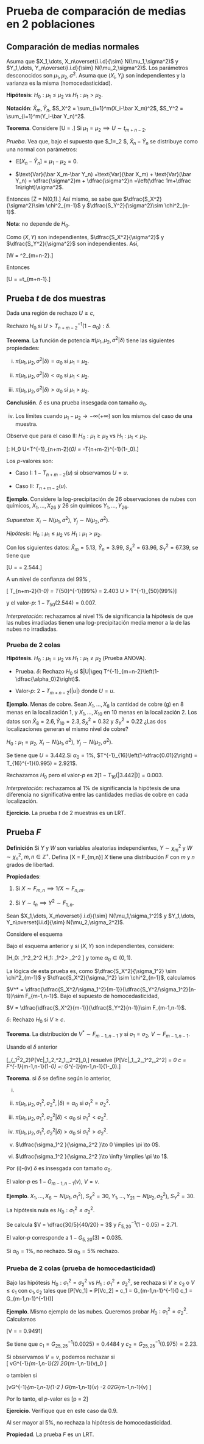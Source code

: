 
# Prueba de comparación de medias en 2 poblaciones

## Comparación de medias normales

Asuma que $X_1,\dots, X_n\overset{i.i.d}{\sim} N(\mu_1,\sigma^2)$ y $Y_1,\dots, Y_n\overset{i.i.d}{\sim} N(\mu_2,\sigma^2)$. Los parámetros desconocidos son $\mu_1,\mu_2,\sigma^2$. Asuma que $(X_i,Y_i)$ son independientes y la varianza es la misma (homocedasticidad).

**Hipótesis**: $H_0: \mu_1\leq\mu_2$ vs  $H_1: \mu_1>\mu_2$.

**Notación**: $\bar X_m,\bar Y_n$, $S_X^2 = \sum_{i=1}^m(X_i-\bar X_m)^2$, $S_Y^2 = \sum_{i=1}^m(Y_i-\bar Y_n)^2$.

**Teorema**. Considere 
\[U = \dfrac{(m+n-2)^{1/2}(\bar X_m-\bar Y_n)}{\left(\dfrac 1m+\dfrac 1n\right)^{1/2}(S_X^2+S_Y^2)^{1/2}}.\]
Si $\mu_1=\mu_2 \implies U\sim t_{m+n-2}.$

*Prueba*. Vea que, bajo el supuesto que $\mu_1=\mu_2 $, $\bar X_n-\bar Y_n$ se distribuye como una normal con parámetros:

* $\mathbb E[X_n-\bar Y_n] = \mu_1-\mu_2 =0$.

* $\text{Var}(\bar X_m-\bar Y_n) =\text{Var}(\bar X_m) + \text{Var}(\bar Y_n) = \dfrac{\sigma^2}m + \dfrac{\sigma^2}n =\left(\dfrac 1m+\dfrac 1n\right)\sigma^2$.

Entonces
\[Z = \dfrac{\bar X_m-\bar Y_n}{\sigma\left(\dfrac 1m+\dfrac 1n\right)^{1/2}}\underset{\mu_1 =\mu_2}{\sim} N(0,1).\]
Así mismo, se sabe que $\dfrac{S_X^2}{\sigma^2}\sim \chi^2_{m-1}$ y  $\dfrac{S_Y^2}{\sigma^2}\sim \chi^2_{n-1}$.

**Nota**: no depende de $H_0$.

Como $(X,Y)$ son independientes, $\dfrac{S_X^2}{\sigma^2}$ y $\dfrac{S_Y^2}{\sigma^2}$ son independientes. Así,

\[W = \dfrac{S_X^2+S_Y^2}{\sigma^2} \sim \chi^2_{m+n-2}.\]

Entonces

\[U = \dfrac{Z}{\sqrt{\dfrac W{m+n-2}}}=\dfrac{\dfrac{\bar X_m-\bar Y_n}{\sigma\left(\dfrac 1m+\dfrac 1n\right)^{1/2}}}{\sqrt{\dfrac 1{m+n-2}\left(\dfrac{S_X^2+S_Y^2}{\sigma^2}\right)}}\sim t_{m+n-1}.\]

## Prueba $t$ de dos muestras

Dada una región de rechazo $U\geq c$,
\begin{align*}
\sup_{\mu_1\leq \mu_2}\mathbb P[U\geq c|\mu_1,\mu_2,\sigma^2]\leq \alpha_0 & \implies \mathbb P[U\geq c|\mu_1=\mu_2,\sigma^2] = 1-T_{n+m-2}(c) \leq \alpha_0 \\
& \implies c = T_{n+m-2}^{-1}(1-\alpha_0)
\end{align*}

Rechazo $H_0$ si $U> T_{n+m-2}^{-1}(1-\alpha_0): \delta$.

**Teorema**. La función de potencia $\pi(\mu_1,\mu_2,\sigma^2|\delta)$ tiene las siguientes propiedades:

i. $\pi(\mu_1,\mu_2,\sigma^2|\delta) = \alpha_0$ si $\mu_1 = \mu_2$.

ii. $\pi(\mu_1,\mu_2,\sigma^2|\delta) < \alpha_0$ si $\mu_1 < \mu_2$.

iii. $\pi(\mu_1,\mu_2,\sigma^2|\delta) > \alpha_0$ si $\mu_1 > \mu_2$.

**Conclusión**. $\delta$ es una prueba insesgada con tamaño $\alpha_0$.

iv. Los límites cuando $\mu_1-\mu_2\to -\infty (+\infty)$ son los mismos del caso de una muestra.

Observe que para el caso II: $H_0: \mu_1\geq\mu_2$ vs  $H_1: \mu_1<\mu_2$.

\[\delta: \text{Rechazo } H_0 \text{ si } U<T^{-1}_{n+m-2}(\alpha_0) = -T_{n+m-2}^{-1}(1-\alpha_0).\]

Los *p*-valores son:

* Caso I: $1-T_{n+m-2}(u)$ si observamos $U = u$.

* Caso II: $T_{n+m-2}(u)$.


**Ejemplo**. Considere la log-precipitación de 26 observaciones de nubes con químicos, $X_1,\dots,X_{26}$ y 26 sin químicos $Y_1,\dots,Y_{26}$.

*Supuestos*: $X_i\sim N(\mu_1,\sigma^2)$, $Y_j\sim N(\mu_2,\sigma^2)$.

*Hipótesis*:  $H_0: \mu_1\leq\mu_2$ vs  $H_1: \mu_1>\mu_2$.

Con los siguientes datos: $\bar X_m = 5.13$, $\bar Y_n = 3.99$, $S_X^2 = 63.96$, $S_Y^2=67.39$, se tiene que

\[U = \dfrac{50^{1/2}(5.13-3.99)}{\left(\dfrac{1}{26}+\dfrac{1}{26}\right)^{1/2}(63.96+67.39)^{1/2}} = 2.544.\]

A un nivel de confianza del 99% ,

\[ T_{n+m-2}(1-\alpha_0) = T_{50}^{-1}(99\%) = 2.403 \implies U > T^{-1}_{50}(99\%)\]

y el valor-*p*: $1-T_{50}(2.544) = 0.007$.

*Interpretación*: rechazamos al nivel 1% de significancia la hipótesis de que las nubes irradiadas tienen una log-precipitación media menor a la de las nubes no irradiadas.

### Prueba de 2 colas

**Hipótesis**. $H_0: \mu_1=\mu_2$ vs  $H_1: \mu_1\ne\mu_2$ (Prueba ANOVA).

* Prueba. $\delta:$ Rechazo $H_0$ si $|U|\geq T^{-1}_{m+n-2}\left(1-\dfrac{\alpha_0}2\right)$.

* Valor-*p*: $2-T_{m+n-2}(|u|)$ donde $U=u$.

**Ejemplo**. Menas de cobre. Sean $X_1,\dots,X_8$ la cantidad de cobre (g) en 8 menas en la localización 1, y $X_1,\dots,X_{10}$ en 10 menas en la localización 2. Los datos son $\bar X_8 = 2.6,\bar Y_{10} = 2.3, S_X^2 = 0.32$ y $S_Y^2=0.22$ ¿Las dos localizaciones generan el mismo nivel de cobre?

$H_0: \mu_1=\mu_2$, $X_i\sim N(\mu_1,\sigma^2)$, $Y_j\sim N(\mu_2,\sigma^2)$. 

Se tiene que $U = 3.442$.Si $\alpha_0 = 1\%$, $T^{-1}_{16}\left(1-\dfrac{0.01}2\right) = T_{16}^{-1}(0.995) = 2.921$.

Rechazamos $H_0$ pero el valor-*p* es $2[1-T_{16}(|3.442|)] = 0.003$.

*Interpretación*: rechazamos al 1% de significancia la hipótesis de una diferencia no significativa entre las cantidades medias de cobre en cada localización.

**Ejercicio**. La prueba $t$ de 2 muestras es un LRT.

## Prueba $F$
**Definición** Si $Y$ y $W$ son variables aleatorias independientes, $Y\sim \chi^2_m$ y $W\sim \chi ^2_n$, $m,n\in \mathbb Z^+$. Defina
\[X = \dfrac{Y/m}{W/n}\sim F_{m,n}\]
$X$ tiene una distribución $F$ con $m$ y $n$ grados de libertad.

**Propiedades**:

1. Si $X\sim F_{m,n} \implies 1/X\sim F_{n,m}$.

2. Si $Y\sim t_n \implies Y^2\sim F_{1,n}$.

Sean  $X_1,\dots, X_n\overset{i.i.d}{\sim} N(\mu_1,\sigma_1^2)$ y $Y_1,\dots, Y_n\overset{i.i.d}{\sim} N(\mu_2,\sigma_2^2)$.

Considere el esquema
\begin{align*}
U\sim t_{n-1}\text{  }& \quad \quad U^2\sim F_{1,n-1}\\
H_0: \mu=\mu_0\text{  } & \Leftrightarrow \text{  }  H_0: \mu=\mu_0 \\
|U|\geq |c|\text{  } & \quad \quad  U^2\geq c^* 
\end{align*}

Bajo el esquema anterior y si $(X,Y)$ son independientes, considere:

\[H_0: \sigma_1^2\leq \sigma_2^2 \text { vs } H_1: \sigma_1^2> \sigma_2^2 \]
y tome $\alpha_0 \in (0,1)$.

La lógica de esta prueba es, como $\dfrac{S_X^2}{\sigma_1^2} \sim \chi^2_{m-1}$ y $\dfrac{S_X^2}{\sigma_1^2} \sim \chi^2_{n-1}$, calculamos

$V^* = \dfrac{\dfrac{S_X^2/\sigma_1^2}{m-1}}{\dfrac{S_Y^2/\sigma_1^2}{n-1}}\sim F_{m-1,n-1}$.
Bajo el supuesto de homocedasticidad,

$V = \dfrac{\dfrac{S_X^2}{m-1}}{\dfrac{S_Y^2}{n-1}}\sim F_{m-1,n-1}$.

$\delta:$ Rechazo $H_0$ si $V\geq c$.

**Teorema**. La distribución de $V^*\sim F_{m-1,n-1}$ y si $\sigma_1=\sigma_2$, $V \sim F_{m-1,n-1}$.

Usando el $\delta$ anterior

\[\sup_{\sigma_1^2\leq\sigma^2_2}\mathbb P[V\geq c|\mu_1\mu_2,\sigma^2_1,\sigma_2^2]\leq \alpha_0,\]
resuelve
\[\mathbb P[V\geq c|\mu_1,\mu_2,\sigma_1^2,\sigma_2^2] = \alpha_0 \implies c = F^{-1}_{m-1,n-1}(1-\alpha_0) =: G^{-1}_{m-1,n-1}(1-\alpha_0).\]

**Teorema**. si $\delta$ se define según lo anterior, 

i. \begin{align*}
\pi(\mu_1,\mu_2,\sigma_1^2,\sigma_2^2|\delta) & = \mathbb P[V\geq G^{-1}_{m-1,n-1}(1-\alpha_0)]\\
& = \mathbb P\bigg[V^* \geq \dfrac{\sigma_2^2}{\sigma_1^2}c\bigg]\\
& = 1-G_{m-1,n-1}\left(\dfrac{\sigma_2^2}{\sigma_1^2}c\right)
\end{align*}

ii. $\pi(\mu_1,\mu_2,\sigma_1^2,\sigma_2^2,|\delta) = \alpha_0$ si $\sigma_1^2 = \sigma_2^2$.

iii. $\pi(\mu_1,\mu_2,\sigma_1^2,\sigma_2^2|\delta) < \alpha_0$ si $\sigma_1^2 < \sigma_2^2$.

iv. $\pi(\mu_1,\mu_2,\sigma_1^2,\sigma_2^2|\delta) > \alpha_0$ si $\sigma_1^2 > \sigma_2^2$.

v. $\dfrac{\sigma_1^2 }{\sigma_2^2 }\to 0 \implies \pi \to 0$.

vi. $\dfrac{\sigma_1^2 }{\sigma_2^2 }\to \infty \implies \pi \to 1$.

Por (i)-(iv) $\delta$ es insesgada con tamaño $\alpha_0$.

El valor-*p* es $1-G_{m-1,n-1}(v)$, $V=v$.

**Ejemplo**. $X_1,\dots,X_{6}\sim N(\mu_1,\sigma_1^2)$, $S_X ^2 =30$, $Y_1,\dots,Y_{21}\sim N(\mu_2,\sigma_2^2)$, $S_Y^2=30$.

La hipótesis nula es $H_0: \sigma_1^2\leq \sigma_2^2$.

Se calcula $V = \dfrac{30/5}{40/20} = 3$ y $F^{-1}_{5,20}(1-0.05) = 2.71.$

El valor-*p* corresponde a $1-G_{5,20}(3) = 0.035.$

Si $\alpha_0 = 1\%$, no rechazo. Si $\alpha_0 = 5\%$ rechazo. 

### Prueba de 2 colas (prueba de homocedasticidad)

Bajo las hipótesis $H_0: \sigma^2_1=\sigma^2_2$ vs  $H_1: \sigma^2_1\ne\sigma^2_2$, se rechaza si $V\geq c_2$ o $V\leq c_1$ con $c_1,c_2$ tales que 
\[\mathbb P[V\leq c_1] = \dfrac{\alpha_0}{2} \text{ y } \mathbb P[V\geq c_2] = \dfrac{\alpha_0}{2} \implies c_1 = G_{m-1,n-1}^{-1}\left(\dfrac{\alpha_0}{2}\right) c_1 = G_{m-1,n-1}^{-1}\left(\dfrac{\alpha_0}{2}\right)\]

**Ejemplo**. Mismo ejemplo de las nubes. Queremos probar $H_0:\sigma_1^2 = \sigma_2^2$. Calculamos

\[V = \dfrac{\dfrac{63.96}{25}}{\dfrac{67.39}{25}} = 0.9491\]

Se tiene que $c_1 = G^{-1}_{25,25}(0.0025) = 0.4484$ y $c_2 = G^{-1}_{25,25}(0.975) = 2.23$.


Si observamos $V=v$, podemos rechazar si  
\[
v\leq G^{-1}_{m-1,n-1}\left(\dfrac{\alpha_0}2\right) \implies 2G_{m-1,n-1}(v)\leq \alpha_0
\]

o tambien si

\[v\geq G^{-1}_{m-1,n-1}\left(1-\dfrac{\alpha_0}2 \right) \implies G_{m-1,n-1}(v) \geq 1-\dfrac{\alpha_0}2 \implies \alpha_0\geq 2G_{m-1,n-1}(v) \]

Por lo tanto, el *p*-valor es
\[\text{valor-}p = 2\min[1-G_{m-1,n-1}(v), G_{m-1,n-1}(v)]\]

**Ejercicio**. Verifique que en este caso da 0.9. 

Al ser mayor al 5%, no rechaza la hipótesis de homocedasticidad.

**Propiedad**. La prueba $F$ es un LRT.


